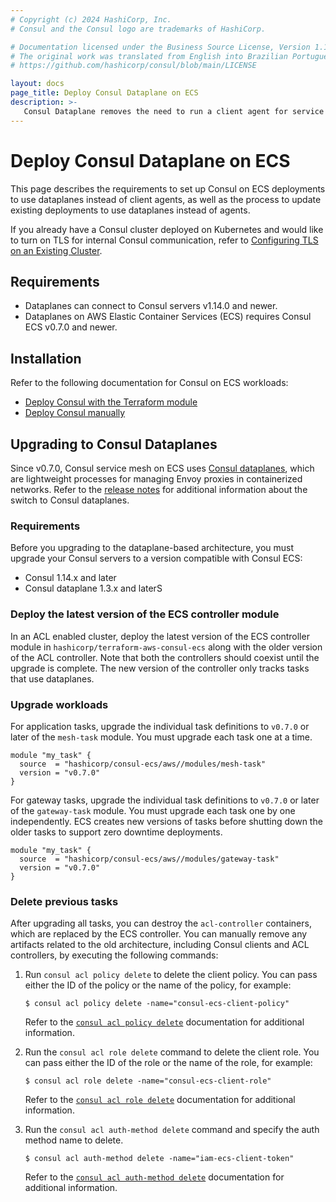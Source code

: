 ```yaml
---
# Copyright (c) 2024 HashiCorp, Inc.
# Consul and the Consul logo are trademarks of HashiCorp.

# Documentation licensed under the Business Source License, Version 1.1.
# The original work was translated from English into Brazilian Portuguese.
# https://github.com/hashicorp/consul/blob/main/LICENSE

layout: docs
page_title: Deploy Consul Dataplane on ECS
description: >-
   Consul Dataplane removes the need to run a client agent for service discovery and service mesh by leveraging orchestrator functions.
---
```


# Deploy Consul Dataplane on ECS

This page describes the requirements to set up Consul on ECS deployments to use dataplanes instead of client agents, as well as the process to update existing deployments to use dataplanes instead of agents.

If you already have a Consul cluster deployed on Kubernetes and
would like to turn on TLS for internal Consul communication,
refer to [Configuring TLS on an Existing Cluster](/consul/docs/secure/encryption/tls/enable/existing/k8s).

## Requirements

- Dataplanes can connect to Consul servers v1.14.0 and newer.
- Dataplanes on AWS Elastic Container Services (ECS) requires Consul ECS v0.7.0 and newer.

## Installation

Refer to the following documentation for Consul on ECS workloads:

- [Deploy Consul with the Terraform module](/consul/docs/register/service/ecs/)
- [Deploy Consul manually](/consul/ecs/install-manual)

## Upgrading to Consul Dataplanes

Since v0.7.0, Consul service mesh on ECS uses [Consul dataplanes](/consul/docs/architecture/control-plane/dataplane), which are lightweight processes for managing Envoy proxies in containerized networks. Refer to the [release notes](/consul/docs/release-notes/consul-ecs/v0_7_x) for additional information about the switch to Consul dataplanes.

### Requirements

Before you upgrading to the dataplane-based architecture, you must upgrade your Consul servers to a version compatible with Consul ECS:

- Consul 1.14.x and later
- Consul dataplane 1.3.x and laterS

### Deploy the latest version of the ECS controller module

In an ACL enabled cluster, deploy the latest version of the ECS controller module in `hashicorp/terraform-aws-consul-ecs` along with the older version of the ACL controller. Note that both the controllers should coexist until the upgrade is complete. The new version of the controller only tracks tasks that use dataplanes.

### Upgrade workloads

For application tasks, upgrade the individual task definitions to `v0.7.0` or later of the `mesh-task` module. You must upgrade each task one at a time.

```hcl
module "my_task" {
  source  = "hashicorp/consul-ecs/aws//modules/mesh-task"
  version = "v0.7.0"
}
```

For gateway tasks, upgrade the individual task definitions to `v0.7.0` or later of the `gateway-task` module. You must upgrade each task one by one independently. ECS creates new versions of tasks before shutting down the older tasks to support zero downtime deployments.

```hcl
module "my_task" {
  source  = "hashicorp/consul-ecs/aws//modules/gateway-task"
  version = "v0.7.0"
}
```

### Delete previous tasks

After upgrading all tasks, you can destroy the `acl-controller` containers, which are replaced by the ECS controller. You can manually remove any artifacts related to the old architecture, including Consul clients and ACL controllers, by executing the following commands:

1. Run `consul acl policy delete` to delete the client policy. You can pass either the ID of the policy or the name of the policy, for example:

   ```shell-session
   $ consul acl policy delete -name="consul-ecs-client-policy"
   ```

   Refer to the [`consul acl policy delete`](/consul/commands/acl/policy/delete) documentation for additional information.

1. Run the `consul acl role delete` command to delete the client role. You can pass either the ID of the role or the name of the role, for example:

   ```shell-session
   $ consul acl role delete -name="consul-ecs-client-role"
   ```

   Refer to the [`consul acl role delete`](/consul/commands/acl/role/delete) documentation for additional information.

1. Run the `consul acl auth-method delete` command and specify the auth method name to delete.

   ```shell-session
   $ consul acl auth-method delete -name="iam-ecs-client-token"
   ```

   Refer to the [`consul acl auth-method delete`](/consul/commands/acl/auth-method/delete) documentation for additional information.
